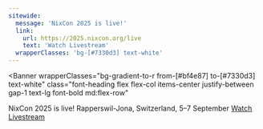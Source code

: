 ```yaml
---
sitewide:
  message: 'NixCon 2025 is live!'
  link:
    url: https://2025.nixcon.org/live
    text: 'Watch Livestream'
  wrapperClasses: 'bg-[#7330d3] text-white'
---
```



<Banner
  wrapperClasses="bg-gradient-to-r from-[#bf4e87] to-[#7330d3] text-white"
  class="font-heading flex flex-col items-center justify-between gap-1 text-lg font-bold md:flex-row"
>
  <span>
    <span class="text-2xl font-bold">NixCon 2025 is live!</span>
    <span class="text-md">
      Rapperswil-Jona, Switzerland, 5–7 September
    </span>
  </span>
  <a
    href="https://2025.nixcon.org/live"
    target="_blank"
    rel="noopener noreferrer"
    class="mt-1.5 w-full rounded-md bg-white/20 backdrop-blur-md px-4 pt-3 pb-2.5 text-center leading-none font-bold text-white no-underline hover:bg-white/40
    hover:text-white md:mt-0 md:w-auto transition-all duration-200"
  >
      Watch Livestream
  </a>
</Banner>
